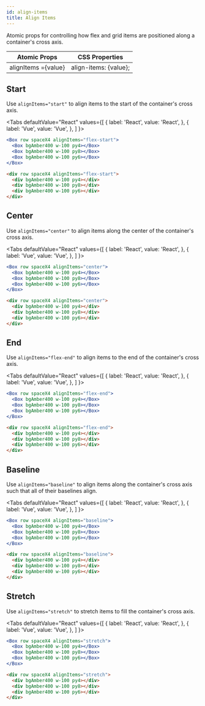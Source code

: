 ```yaml
---
id: align-items
title: Align Items
---
```



Atomic props for controlling how flex and grid items are positioned along a container's cross axis.

| Atomic Props        | CSS Properties        |
| ------------------- | --------------------- |
| alignItems ={value} | align-items: {value}; |

## Start

Use `alignItems="start"` to align items to the start of the container's cross axis.

<Tabs
defaultValue="React"
values={[
{ label: 'React', value: 'React', },
{ label: 'Vue', value: 'Vue', },
]
}>
<TabItem value="React">

```jsx live
<Box row spaceX4 alignItems="flex-start">
  <Box bgAmber400 w-100 py4></Box>
  <Box bgAmber400 w-100 py8></Box>
  <Box bgAmber400 w-100 py6></Box>
</Box>
```

</TabItem>
<TabItem value="Vue">

```html
<div row spaceX4 alignItems="flex-start">
  <div bgAmber400 w-100 py4></div>
  <div bgAmber400 w-100 py8></div>
  <div bgAmber400 w-100 py6></div>
</div>
```

</TabItem>
</Tabs>

## Center

Use `alignItems="center"` to align items along the center of the container's cross axis.

<Tabs
defaultValue="React"
values={[
{ label: 'React', value: 'React', },
{ label: 'Vue', value: 'Vue', },
]
}>
<TabItem value="React">

```jsx live
<Box row spaceX4 alignItems="center">
  <Box bgAmber400 w-100 py4></Box>
  <Box bgAmber400 w-100 py8></Box>
  <Box bgAmber400 w-100 py6></Box>
</Box>
```

</TabItem>
<TabItem value="Vue">

```html
<div row spaceX4 alignItems="center">
  <div bgAmber400 w-100 py4></div>
  <div bgAmber400 w-100 py8></div>
  <div bgAmber400 w-100 py6></div>
</div>
```

</TabItem>
</Tabs>

## End

Use `alignItems="flex-end"` to align items to the end of the container's cross axis.

<Tabs
defaultValue="React"
values={[
{ label: 'React', value: 'React', },
{ label: 'Vue', value: 'Vue', },
]
}>
<TabItem value="React">

```jsx live
<Box row spaceX4 alignItems="flex-end">
  <Box bgAmber400 w-100 py4></Box>
  <Box bgAmber400 w-100 py8></Box>
  <Box bgAmber400 w-100 py6></Box>
</Box>
```

</TabItem>
<TabItem value="Vue">

```html
<div row spaceX4 alignItems="flex-end">
  <div bgAmber400 w-100 py4></div>
  <div bgAmber400 w-100 py8></div>
  <div bgAmber400 w-100 py6></div>
</div>
```

</TabItem>
</Tabs>

## Baseline

Use `alignItems="baseline"` to align items along the container's cross axis such that all of their baselines align.

<Tabs
defaultValue="React"
values={[
{ label: 'React', value: 'React', },
{ label: 'Vue', value: 'Vue', },
]
}>
<TabItem value="React">

```jsx live
<Box row spaceX4 alignItems="baseline">
  <Box bgAmber400 w-100 py4></Box>
  <Box bgAmber400 w-100 py8></Box>
  <Box bgAmber400 w-100 py6></Box>
</Box>
```

</TabItem>
<TabItem value="Vue">

```html
<div row spaceX4 alignItems="baseline">
  <div bgAmber400 w-100 py4></div>
  <div bgAmber400 w-100 py8></div>
  <div bgAmber400 w-100 py6></div>
</div>
```

</TabItem>
</Tabs>

## Stretch

Use `alignItems="stretch"` to stretch items to fill the container's cross axis.

<Tabs
defaultValue="React"
values={[
{ label: 'React', value: 'React', },
{ label: 'Vue', value: 'Vue', },
]
}>
<TabItem value="React">

```jsx live
<Box row spaceX4 alignItems="stretch">
  <Box bgAmber400 w-100 py4></Box>
  <Box bgAmber400 w-100 py8></Box>
  <Box bgAmber400 w-100 py6></Box>
</Box>
```

</TabItem>
<TabItem value="Vue">

```html
<div row spaceX4 alignItems="stretch">
  <div bgAmber400 w-100 py4></div>
  <div bgAmber400 w-100 py8></div>
  <div bgAmber400 w-100 py6></div>
</div>
```

</TabItem>
</Tabs>
